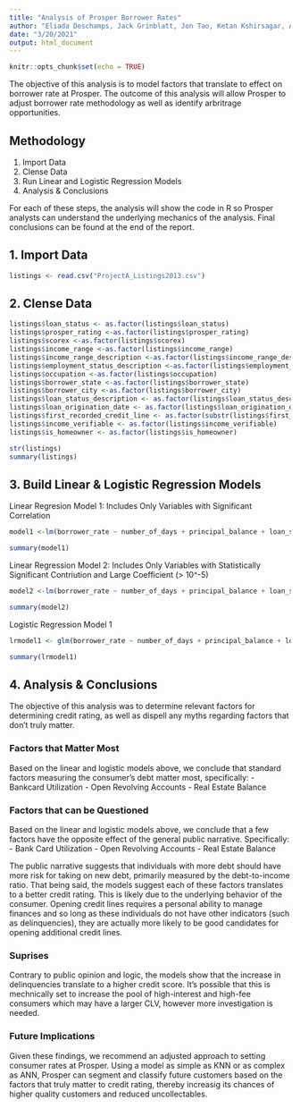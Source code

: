 ```yaml
---
title: "Analysis of Prosper Borrower Rates"
author: "Eliada Deschamps, Jack Grinblatt, Jon Tao, Ketan Kshirsagar, Aksshath Soundarrarajan"
date: "3/20/2021"
output: html_document
---
```


```r
knitr::opts_chunk$set(echo = TRUE)
```

The objective of this analysis is to model factors that translate to effect on borrower rate at Prosper. The outcome of this analysis will allow Prosper to adjust borrower rate methodology as well as identify arbritrage opportunities.

## Methodology
1. Import Data
2. Clense Data
3. Run Linear and Logistic Regression Models
4. Analysis & Conclusions

For each of these steps, the analysis will show the code in R so Prosper analysts can understand the underlying mechanics of the analysis. Final conclusions can be found at the end of the report.


## 1. Import Data

```r

listings <- read.csv("ProjectA_Listings2013.csv")


```


## 2. Clense Data
```r

listings$loan_status <- as.factor(listings$loan_status)
listings$prosper_rating <-as.factor(listings$prosper_rating)
listings$scorex <-as.factor(listings$scorex)
listings$income_range <-as.factor(listings$income_range)
listings$income_range_description <-as.factor(listings$income_range_description)
listings$employment_status_description <-as.factor(listings$employment_status_description)
listings$occupation <-as.factor(listings$occupation)
listings$borrower_state <-as.factor(listings$borrower_state)
listings$borrower_city <-as.factor(listings$borrower_city)
listings$loan_status_description <- as.factor(listings$loan_status_description)
listings$loan_origination_date <- as.factor(listings$loan_origination_date)
listings$first_recorded_credit_line <- as.factor(substr(listings$first_recorded_credit_line, nchar(listings$first_recorded_credit_line)-3, nchar(listings$first_recorded_credit_line)))
listings$income_verifiable <- as.factor(listings$income_verifiable)
listings$is_homeowner <- as.factor(listings$is_homeowner)

str(listings)
summary(listings)

```


## 3. Build Linear & Logistic Regression Models 
Linear Regresion Model 1: Includes Only Variables with Significant Correlation
```r
model1 <-lm(borrower_rate ~ number_of_days + principal_balance + loan_status + amount_funded + listing_term + listing_monthly_payment + scorex + prosper_score + listing_category_id + stated_monthly_income + employment_status_description + occupation + lender_indicator + monthly_debt + current_delinquencies + first_recorded_credit_line + amount_delinquent + bankcard_utilization + total_open_revolving_accounts + real_estate_balance + was_delinquent_derog + delinquencies_over30_days + is_homeowner, data = listings)

summary(model1)
```

Linear Regression Model 2: Includes Only Variables with Statistically Significant Contriution and Large Coefficient (> 10^-5)
```r
model2 <-lm(borrower_rate ~ number_of_days + principal_balance + loan_status + amount_funded + listing_term + listing_monthly_payment + scorex + prosper_score + listing_category_id + employment_status_description + occupation + lender_indicator + monthly_debt + current_delinquencies + bankcard_utilization + total_open_revolving_accounts + was_delinquent_derog + delinquencies_over30_days + is_homeowner, data = listings)

summary(model2)
```

Logistic Regression Model 1
```r
lrmodel1 <- glm(borrower_rate ~ number_of_days + principal_balance + loan_status + amount_funded + listing_term + listing_monthly_payment + scorex + prosper_score + listing_category_id + employment_status_description + occupation + lender_indicator + monthly_debt + current_delinquencies + bankcard_utilization + total_open_revolving_accounts + was_delinquent_derog + delinquencies_over30_days + is_homeowner, data = listings)

summary(lrmodel1)

```

## 4. Analysis & Conclusions

The objective of this analysis was to determine relevant factors for determining credit rating, as well as dispell any myths regarding factors that don't truly matter.

### Factors that Matter Most
Based on the linear and logistic models above, we conclude that standard factors measuring the consumer's debt matter most, specifically:
- Bankcard Utilization
- Open Revolving Accounts
- Real Estate Balance


### Factors that can be Questioned
Based on the linear and logistic models above, we conclude that a few factors have the opposite effect of the general public narrative. Specifically:
- Bank Card Utilization
- Open Revolving Accounts
- Real Estate Balance

The public narrative suggests that individuals with more debt should have more risk for taking on new debt, primarily measured by the debt-to-income ratio. That being said, the models suggest each of these factors translates to a better credit rating. This is likely due to the underlying behavior of the consumer. Opening credit lines requires a personal ability to manage finances and so long as these individuals do not have other indicators (such as delinquencies), they are actually more likely to be good candidates for opening additional credit lines.

### Suprises
Contrary to public opinion and logic, the models show that the increase in delinquencies translate to a higher credit score. It's possible that this is mechnically set to increase the pool of high-interest and high-fee consumers which may have a larger CLV, however more investigation is needed.

### Future Implications
Given these findings, we recommend an adjusted approach to setting consumer rates at Prosper. Using a model as simple as KNN or as complex as ANN, Prosper can segment and classify future customers based on the factors that truly matter to credit rating, thereby increasig its chances of higher quality customers and reduced uncollectables.
